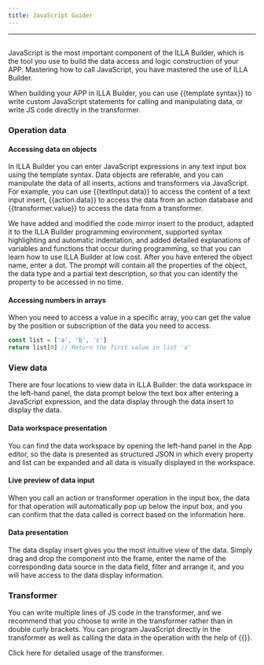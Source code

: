 ```yaml
---
title: JavaScript Guider
---
```

---

## <Heading hidden>JavaScript Guider</Heading>

JavaScript is the most important component of the ILLA Builder, which is the tool you use to build the data access and logic construction of your APP. Mastering how to call JavaScript, you have mastered the use of ILLA Builder.

When building your APP in ILLA Builder, you can use {{template syntax}} to write custom JavaScript statements for calling and manipulating data, or write JS code directly in the transformer.

### Operation data
#### Accessing data on objects
In ILLA Builder you can enter JavaScript expressions in any text input box using the template syntax. Data objects are referable, and you can manipulate the data of all inserts, actions and transformers via JavaScript. For example, you can use {{textInput.data}} to access the content of a text input insert, {{action.data}} to access the data from an action database and {{transformer.value}} to access the data from a transformer.

We have added and modified the code mirror insert to the product, adapted it to the ILLA Builder programming environment, supported syntax highlighting and automatic indentation, and added detailed explanations of variables and functions that occur during programming, so that you can learn how to use ILLA Builder at low cost. After you have entered the object name, enter a dot. The prompt will contain all the properties of the object, the data type and a partial text description, so that you can identify the property to be accessed in no time.

#### Accessing numbers in arrays
When you need to access a value in a specific array, you can get the value by the position or subscription of the data you need to access.
```javascript
const list = ['a', 'b', 'c']
return list[0] // Return the first value in list 'a'
```

### View  data
There are four locations to view data in ILLA Builder: the data workspace in the left-hand panel, the data prompt below the text box after entering a JavaScript expression, and the data display through the data insert to display the data.

#### Data workspace presentation
You can find the data workspace by opening the left-hand panel in the App editor, so the data is presented as structured JSON in which every property and list can be expanded and all data is visually displayed in the workspace.

[//]: # ([图片])

#### Live preview of data input
When you call an action or transformer operation in the input box, the data for that operation will automatically pop up below the input box, and you can confirm that the data called is correct based on the information here.

[//]: # ([图片])

#### Data presentation
The data display insert gives you the most intuitive view of the data. Simply drag and drop the component into the frame, enter the name of the corresponding data source in the data field, filter and arrange it, and you will have access to the data display information.

[//]: # ([图片])

### Transformer
You can write multiple lines of JS code in the transformer, and we recommend that you choose to write in the transformer rather than in double curly brackets. You can program JavaScript directly in the transformer as well as calling the data in the operation with the help of {{}}.

Click here for detailed usage of the transformer.
